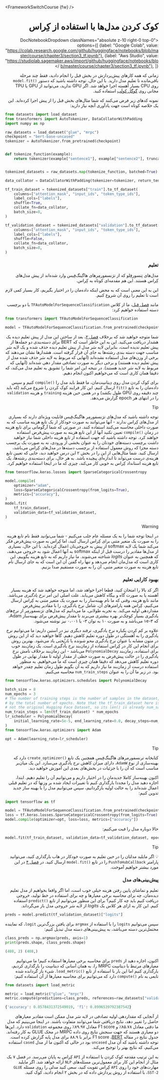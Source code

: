 <FrameworkSwitchCourse {fw} />

<div dir="rtl">

# کوک کردن مدل‌ها با استفاده از کِراس

<DocNotebookDropdown
  classNames="absolute z-10 right-0 top-0"
  options={[
    {label: "Google Colab", value: "https://colab.research.google.com/github/huggingface/notebooks/blob/master/course/chapter3/section3_tf.ipynb"},
    {label: "Aws Studio", value: "https://studiolab.sagemaker.aws/import/github/huggingface/notebooks/blob/master/course/chapter3/section3_tf.ipynb"},
]} />

زمانی که همه کارهای پیش‌پردازش در بخش قبل را انجام دادید، فقط چند مرحله با‌قی‌مانده تا تعلیم مدل دارید. با این حال، توجه داشته باشید که دستور <span dir="ltr">`model.fit()`</span> روی CPU بسیار آهسته اجرا خواهد شد. اگر GPU ندارید، می‌توانید از GPU یا TPU مجانی روی [گوگل کولَب](https://colab.research.google.com/) استفاده کنید.

نمونه کدهای زیر فرض می‌کنند که شما مثال‌های بخش قبل را از پیش اجرا کرده‌اید. این یک خلاصه کوتاه است جهت یادآوری آنچه نیاز دارید:

<div dir="ltr">

```py
from datasets import load_dataset
from transformers import AutoTokenizer, DataCollatorWithPadding
import numpy as np

raw_datasets = load_dataset("glue", "mrpc")
checkpoint = "bert-base-uncased"
tokenizer = AutoTokenizer.from_pretrained(checkpoint)


def tokenize_function(example):
    return tokenizer(example["sentence1"], example["sentence2"], truncation=True)


tokenized_datasets = raw_datasets.map(tokenize_function, batched=True)

data_collator = DataCollatorWithPadding(tokenizer=tokenizer, return_tensors="tf")

tf_train_dataset = tokenized_datasets["train"].to_tf_dataset(
    columns=["attention_mask", "input_ids", "token_type_ids"],
    label_cols=["labels"],
    shuffle=True,
    collate_fn=data_collator,
    batch_size=8,
)

tf_validation_dataset = tokenized_datasets["validation"].to_tf_dataset(
    columns=["attention_mask", "input_ids", "token_type_ids"],
    label_cols=["labels"],
    shuffle=False,
    collate_fn=data_collator,
    batch_size=8,
)
```

</div>


### تعلیم

مدل‌های تِنسورفِلو که از ترَنسفورمِرهای هاگینگ‌فِیس وارد شده‌اند از پیش مدل‌های کِراس هستند. این هم مقدمه‌ای کوتاه به کِراس.

<Youtube id="rnTGBy2ax1c"/>

این به این معنی است که به محض اینکه داده‌مان را در اختیار بگیریم، کار بسیار کمی لازم است تا تعلیم را روی آن شروع کنیم.

<Youtube id="AUozVp78dhk"/>

مانند [فصل قبل](/course/chapter2)، ما از کلاس `TFAutoModelForSequenceClassification` با دو برچسب دسته استفاده خواهیم کرد:

<div dir="ltr">

```py
from transformers import TFAutoModelForSequenceClassification

model = TFAutoModelForSequenceClassification.from_pretrained(checkpoint, num_labels=2)
```

</div>

شما متوجه خواهید شد که برخلاف [فصل ۲](/course/chapter2)، بعد از ساختن این مدل از پیش‌ تعلیم دیده یک هشدار دریافت می‌کنید. این به این خاطر است که BERT برای دسته‌بندی دو جمله‌ها از پیش‌ تعلیم ندیده است، بنابراین لایه سَر مدل از پیش‌ تعلیم دیده حذف شده و یک لایه سَر مناسب جهت دسته بندی رشته‌‌‌ها به جای آن قرار گرفته است. هشدارها نشان می‌دهند که برخی از وزن‌های مدل استفاده نشده‌اند (آنهایی که مربوط به لایه‌ سَر حذف شده مدل از پیش تعلیم دیده هستند) و برخی دیگر به صورت تصادفی مقدار‌ دهی شده‌‌اند (آنهایی که مربوط به لایه‌ سَر جدید هستند). در نتیجه این امر شما را تشویق به تعلیم مدل می‌کند، که دقیقا همان کاری است که می‌خواهیم اکنون انجام دهیم.

برای کوک‌ کردن مدل روی دِیتاسِت‌مان، ما فقط باید مدل را <span dir="ltr">`compile()`</span> کنیم و سپس داده‌مان را به تابع <span dir="ltr">`fit()`</span> ارسال کنیم. این کار فرایند کوک‌ کردن را شروع می‌کند (که باید چند دقیقه روی GPU طول بکشد) و در همین حین هزینه `training` و هزینه `validation` را در انتهای هر epoch گزارش می‌دهد.

> [!TIP]
> توجه داشته باشید که مدل‌های ترَنسفورمِر هاگینگ‌فِیس قابلیت ویژه‌ای دارند که بسیاری از مدل‌های کِراس ندارند - آنها می‌توانند به صورت خودکار از یک تابع هزینه مناسب که به صورت داخلی محاسبه می‌کنند استفاده کنند. در صورتی که شما آرگومانی برای تابع هزینه در زمان <span dir="ltr">`compile()`</span> تعیین نکنید آنها از این تابع هزینه به صورت پیش‌فرض استفاده خواهند کرد. توجه داشته باشید که جهت استفاده از تابع هزینه داخلی شما نیاز خواهید داشت برچسب دسته‌های خودتان را به عنوان بخشی از ورودی، نه به صورت یک برچسب دسته مجزا که روش معمول استفاده از برچسب دسته‌ها در مدل‌های کِراس می‌باشد، ارسال کنید. شما مثال‌هایی از این را در بخش ۲ این درس خواهید دید، جایی که تعیین تابع هزینه‌ی درست می‌تواند تا اندازه‌ای پیچیده باشد. به هر حال، برای دسته‌بندی رشته‌‌‌ها، یک تابع هزینه استانداد کِراس به خوبی کار می‌کند، چیزی که ما در اینجا استفاده خواهیم کرد.

<div dir="ltr">

```py
from tensorflow.keras.losses import SparseCategoricalCrossentropy

model.compile(
    optimizer="adam",
    loss=SparseCategoricalCrossentropy(from_logits=True),
    metrics=["accuracy"],
)
model.fit(
    tf_train_dataset,
    validation_data=tf_validation_dataset,
)
```

</div>

> [!WARNING]
> در اینجا توجه شما را به یک مسئله عام جلب می‌کنیم - شما *می‌توانید* فقط نام تابع هزینه را به صورت یک متغیر متنی برای کِراس ارسال کنید، اما کِراس به صورت پیش‌فرض فکر می‌کند شما یک لایه softmax از پیش به خروجی‌تان اعمال کرده‌اید. با این حال، بسیاری از مدل‌ها مقادیر را درست قبل از اینکه softmax به آنها اعمال شود به خروجی می‌دهند، که همچنین به عنوان *logits* شناخته می‌شوند. ما نیاز داریم که به تابع هزینه بگوییم، این کاری است که مدل‌مان انجام می‌دهد و تنها راه گفتن آن این است که به جای ارسال نام تابع هزینه به صورت متغیر متنی، آن را به صورت مستقیم صدا بزنیم.

### بهبود کارایی تعلیم

<Youtube id="cpzq6ESSM5c"/>

اگر کد بالا را امتحان کنید، قطعا اجرا خواهد شد، اما متوجه خواهید شد که هزینه بسیار آهسته یا به صورت گاه و بیگاه کاهش می‌یابد. علت اصلی این امر *نرخ یادگیری* می‌باشد. مانند تابع هزینه، وقتی که ما نام بهینه‌ساز را به صورت یک متغیر متنی به کِراس ارسال می‌کنیم، کِراس همه پارامترهای آن، شامل نرخ یادگیری، را با مقادیر پیش‌فرض مقداردهی اولیه می‌کند. به تجربه طولانی، ما می‌دانیم که مدل‌های ترَنسفورمِر از نرخ‌های یادگیری بسیار کوچک‌تر بهره بیشتری می‌برند تا مقدار پیش‌فرض برای بهینه‌ساز Adam، که <span dir="ltr">۱e-۳</span> می‌باشد و به صورت‌ ۱۰ به توان <span dir="ltr">-۳</span> یا ۰،۰۰۱ نیز نوشته می‌شود.

علاوه بر کم کردن یکباره نرخ یادگیری، ترفند دیگری نیز در آستین داریم: ما می‌توانیم نرخ یادگیری را به آهستگی در طول دوره تعلیم کاهش دهیم. گاها خواهید دید که از این روش در متون مشابه با عنوان نرخ یادگیری *محو شونده* یا *بازپُختی* یاد می‌شود. بهترین روش برای انجام این کار در کِراس استفاده از زمان‌بند نرخ یادگیری است. یک زمان‌بند خوب برای استفاده، زمان‌بند `PolynomialDecay` می‌باشد - این زمان‌بند برخلاف نامش نرخ یادگیری را در حالت پیش‌فرض به صورت خطی از مقدار اولیه تا مقدار نهایی  در طول دوره تعلیم کاهش می‌دهد که دقیقا همان چیزی است که ما می‌خواهیم. به منظور استفاده درست از زمان‌بند ما نیاز داریم که به آن بگویم طول زمان تعلیم چقدر خواهد بود. در زیر ما آن را به عنوان `num_train_steps` محاسبه می‌کنیم.  

<div dir="ltr">

```py
from tensorflow.keras.optimizers.schedules import PolynomialDecay

batch_size = 8
num_epochs = 3
# The number of training steps is the number of samples in the dataset, divided by the batch size then multiplied
# by the total number of epochs. Note that the tf_train_dataset here is a batched tf.data.Dataset,
# not the original Hugging Face Dataset, so its len() is already num_samples // batch_size.
num_train_steps = len(tf_train_dataset) * num_epochs
lr_scheduler = PolynomialDecay(
    initial_learning_rate=5e-5, end_learning_rate=0.0, decay_steps=num_train_steps
)
from tensorflow.keras.optimizers import Adam

opt = Adam(learning_rate=lr_scheduler)
```

</div>

> [!TIP]
> کتابخانه ترنسفورمرهای هاگینگ‌فِیس همچنین یک تابع <span dir="ltr">`create_optimizer()`</span> دارد که بهینه‌سازی از نوع `AdamW`، دارای میزان کاهش نرخ یادگیری می‌سازد. این یک میان‌بر مناسب است که آن‌ را با جزئیات در بخش‌های بعدی این آموزش خواهید دید.

اکنون بهینه‌ساز کاملا جدیدمان را در اختیار داریم و می‌توانیم آن را تعلیم دهیم. ابتدا، اجازه دهید مدل را مجددا بارگذاری کنیم تا تغییرات ایجاد شده بر وزنها که در تعلیم قبلی اعمال شده‌اند را به حالت اولیه بازگردانیم، سپس می‌توانیم مدل را با بهینه ساز جدید تدوین کنیم: 

<div dir="ltr">

```py
import tensorflow as tf

model = TFAutoModelForSequenceClassification.from_pretrained(checkpoint, num_labels=2)
loss = tf.keras.losses.SparseCategoricalCrossentropy(from_logits=True)
model.compile(optimizer=opt, loss=loss, metrics=["accuracy"])
```

</div>

حالا دوباره مدل را فیت می‌کنیم:

<div dir="ltr">

```py
model.fit(tf_train_dataset, validation_data=tf_validation_dataset, epochs=3)
```

</div>


> [!TIP]
> 💡 اگر مایلید مدلتان را در حین تعلیم به صورت خودکار در هاب بارگذاری کنید، می‌توانید پارامتر `PushToHubCallback` را در تابع <span dir="ltr">`model.fit()`</span> ارسال کنید. در [فصل ۴](/course/chapter4/3) در این مورد بیشتر خواهیم آموخت.

### پیش‌بینی‌های مدل

<Youtube id="nx10eh4CoOs"/>

تعلیم و تماشای پایین رفتن هزینه خیلی خوب است، اما اگر واقعا بخواهیم از مدل تعلیم دیده‌مان، چه برای محاسبه برخی معیار‌ها و چه برای استفاده در خط تولید، خروجی دریافت کنیم باید چه کار کنیم؟ برای این منظور می‌توانیم از تابع <span dir="ltr">`predict()`</span> استفاده کنیم. این کار به ازای هر کلاس یک  *logits* از لایه‌ سَر خروجی مدل باز می‌گرداند.


<div dir="ltr">

```py
preds = model.predict(tf_validation_dataset)["logits"]
```

</div>

سپس می‌توانیم `logits` را با استفاده از `argmax` برای یافتن بزرگ‌ترین `logit`، که نماینده محتمل‌ترین دسته می‌باشد، به پیش‌بینی‌های دسته مدل تبدیل کنیم:

<div dir="ltr">

```py
class_preds = np.argmax(preds, axis=1)
print(preds.shape, class_preds.shape)
```

</div>

<div dir="ltr">

```python out
(408, 2) (408,)
```

</div>

اکنون، اجازه دهید از `preds` برای محاسبه برخی معیارها استفاده کنیم! ما می‌توانیم معیارهای مرتبط با دیتاسِت MRPC را، به همان آسانی که دیتاسِت را بارگذاری کردیم، بارگذاری کنیم اما این بار با استفاده از تابع <span dir="ltr">`load_metric()`</span>. شیء باز گردانده شده تابعی به نام <span dir="ltr">`compute()`</span> دارد که می‌توانیم برای محاسبه معیارها از آن استفاده کنیم:

<div dir="ltr">

```py
from datasets import load_metric

metric = load_metric("glue", "mrpc")
metric.compute(predictions=class_preds, references=raw_datasets["validation"]["label"])
```

</div>

<div dir="ltr">

```python out
{'accuracy': 0.8578431372549019, 'f1': 0.8996539792387542}
```

</div>

از آنجایی که مقداردهی اولیه تصادفی در لایه‌ سَر مدل ممکن است مقادیر معیارهای حاصل را تغییر دهد، نتایج دریافتی شما می‌توانند متفاوت باشند. در اینجا می‌بینیم که مدل ما دقتی معادل ۸۵.۷۸٪ و <span dir="ltr">F1 score</span> معادل ۸۹.۹۷٪ روی مجموعه `validation` دارد. این‌‌ها دو معیاری هستند که جهت سنجش نتایج روی داده MRPC در محک GLUE به کار رفته‌اند. جدول نتایج در مقاله [BERT](https://arxiv.org/pdf/1810.04805.pdf)، <span dir="ltr">F1 score</span> برابر با ۸۸.۹ برای مدل پایه گزارش کرده است. توجه داشته باشید که آن مدل `uncased` بود در حالی که اکنون ما از مدل `cased` استفاده می‌کنیم، که نتایج بهتر را توجیح می‌کند.

به این ترتیب مقدمه کوک کردن با استفاده از `API` کِراس به پایان می‌رسد. در فصل ۷ یک مثال از انجام این کار برای معمول‌ترین مسئله‌های `NLP` ارائه خواهد شد. اگر مایلید مهارت‌های خود را روی `API` کِراس تقویت کنید، سعی کنید مدلی را روی مسئله <span dir="ltr">`GLUE SST-2`</span>، با استفاده از روش پردازش داده‌ که در بخش ۲ انجام دادید، کوک کنید.


</div>